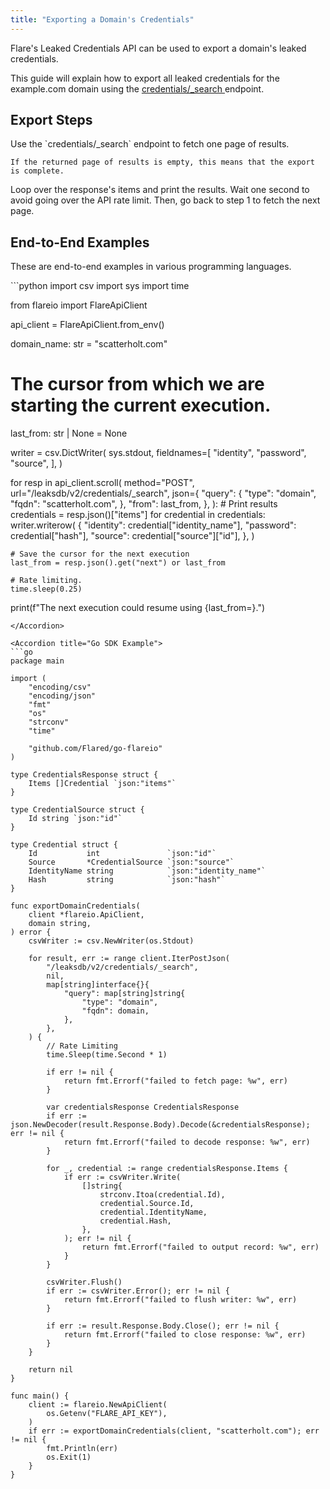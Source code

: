 ```yaml
---
title: "Exporting a Domain's Credentials"
---
```



Flare's Leaked Credentials API can be used to export a domain's leaked credentials.

This guide will explain how to export all leaked credentials for the example.com domain using the
[credentials/_search <Icon icon="code" size={16} />](/api-reference/leaksdb/endpoints/post-credentials-search)
endpoint.


## Export Steps

<Steps>

  <Step title="Fetch one page of results">
    Use the `credentials/_search` endpoint to fetch one page of results.

    If the returned page of results is empty, this means that the export is complete.
  </Step>

  <Step title="Print the results">
    Loop over the response's items and print the results.
  </Step>

  <Step title="Ratelimit and go to step 1">
      Wait one second to avoid going over the API rate limit. Then, go back to step 1 to fetch the next page.
  </Step>

</Steps>


## End-to-End Examples

These are end-to-end examples in various programming languages.

<AccordionGroup>

<Accordion title="Python SDK Example">
```python
import csv
import sys
import time

from flareio import FlareApiClient


api_client = FlareApiClient.from_env()

domain_name: str = "scatterholt.com"

# The cursor from which we are starting the current execution.
last_from: str | None = None

writer = csv.DictWriter(
    sys.stdout,
    fieldnames=[
        "identity",
        "password",
        "source",
    ],
)

for resp in api_client.scroll(
    method="POST",
    url="/leaksdb/v2/credentials/_search",
    json={
        "query": {
            "type": "domain",
            "fqdn": "scatterholt.com",
        },
        "from": last_from,
    },
):
    # Print results
    credentials = resp.json()["items"]
    for credential in credentials:
        writer.writerow(
            {
                "identity": credential["identity_name"],
                "password": credential["hash"],
                "source": credential["source"]["id"],
            },
        )

    # Save the cursor for the next execution
    last_from = resp.json().get("next") or last_from

    # Rate limiting.
    time.sleep(0.25)

print(f"The next execution could resume using {last_from=}.")
```
</Accordion>

<Accordion title="Go SDK Example">
```go
package main

import (
	"encoding/csv"
	"encoding/json"
	"fmt"
	"os"
	"strconv"
	"time"

	"github.com/Flared/go-flareio"
)

type CredentialsResponse struct {
	Items []Credential `json:"items"`
}

type CredentialSource struct {
	Id string `json:"id"`
}

type Credential struct {
	Id           int               `json:"id"`
	Source       *CredentialSource `json:"source"`
	IdentityName string            `json:"identity_name"`
	Hash         string            `json:"hash"`
}

func exportDomainCredentials(
	client *flareio.ApiClient,
	domain string,
) error {
	csvWriter := csv.NewWriter(os.Stdout)

	for result, err := range client.IterPostJson(
		"/leaksdb/v2/credentials/_search",
		nil,
		map[string]interface{}{
			"query": map[string]string{
				"type": "domain",
				"fqdn": domain,
			},
		},
	) {
		// Rate Limiting
		time.Sleep(time.Second * 1)

		if err != nil {
			return fmt.Errorf("failed to fetch page: %w", err)
		}

		var credentialsResponse CredentialsResponse
		if err := json.NewDecoder(result.Response.Body).Decode(&credentialsResponse); err != nil {
			return fmt.Errorf("failed to decode response: %w", err)
		}

		for _, credential := range credentialsResponse.Items {
			if err := csvWriter.Write(
				[]string{
					strconv.Itoa(credential.Id),
					credential.Source.Id,
					credential.IdentityName,
					credential.Hash,
				},
			); err != nil {
				return fmt.Errorf("failed to output record: %w", err)
			}
		}

		csvWriter.Flush()
		if err := csvWriter.Error(); err != nil {
			return fmt.Errorf("failed to flush writer: %w", err)
		}

		if err := result.Response.Body.Close(); err != nil {
			return fmt.Errorf("failed to close response: %w", err)
		}
	}

	return nil
}

func main() {
	client := flareio.NewApiClient(
		os.Getenv("FLARE_API_KEY"),
	)
	if err := exportDomainCredentials(client, "scatterholt.com"); err != nil {
		fmt.Println(err)
		os.Exit(1)
	}
}
```
</Accordion>

</AccordionGroup>
